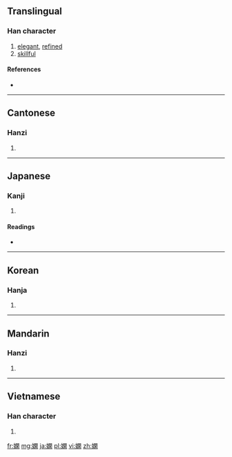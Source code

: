{{also|娴}}
==Translingual==

===Han character===
{{Han char|rn=38|rad=女|as=12|sn=15|four=4742<sub>0</sub>|canj=女日弓木 (VAND)}}

# [[elegant]], [[refined]]
# [[skillful]]

====References====
* {{Han ref|kx=0271.040|dkj=06711|dj=0539.010|hdz=21082.170|uh=5AFB|ud=23291|bh=BC5F|bd=48223}}

----

==Cantonese==

===Hanzi===
{{yue-hanzi|jyut=|y=haan4|sim=娴}}

# {{defn|Cantonese|sort=女12}}

----

==Japanese==

===Kanji===
{{ja-kanji|grade=|rs=女12}}

# {{defn|Japanese|sort=女12}}

====Readings====
* {{ja-readings|on=[[かん]] (kan)|kun=[[みやびやか]] (miyabiyaka)}}

----

==Korean==

===Hanja===
{{ko-hanja|hangeul=한|rv=han|mr=han}}

# {{defn|Korean|sort=女12}}

----

==Mandarin==

===Hanzi===
{{cmn-hanzi|sim=娴|pin=[[xián]] ([[xian2]])|wg=hsien<sup>2</sup>}}

# {{defn|Mandarin|sort=女12}}

----

==Vietnamese==

===Han character===
{{vi-hantu|[[nhàn]]|rs=女12}}

# {{defn|Vietnamese|sort=女12}}

[[fr:嫻]]
[[mg:嫻]]
[[ja:嫻]]
[[pl:嫻]]
[[vi:嫻]]
[[zh:嫻]]